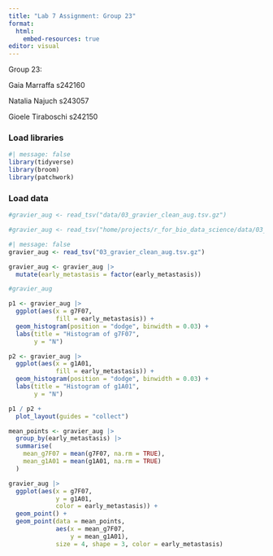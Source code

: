```yaml
---
title: "Lab 7 Assignment: Group 23"
format:
  html:
    embed-resources: true
editor: visual
---
```


Group 23:

Gaia Marraffa s242160

Natalia Najuch s243057

Gioele Tiraboschi s242150

### Load libraries

```r
#| message: false
library(tidyverse)
library(broom)
library(patchwork)
```

### Load data

```r
#gravier_aug <- read_tsv("data/03_gravier_clean_aug.tsv.gz")
```

```r
#gravier_aug <- read_tsv("home/projects/r_for_bio_data_science/data/03_gravier_clean_aug.tsv.gz")

```

```r
#| message: false
gravier_aug <- read_tsv("03_gravier_clean_aug.tsv.gz")
```

```r
gravier_aug <- gravier_aug |>
  mutate(early_metastasis = factor(early_metastasis))

#gravier_aug
```

```r
p1 <- gravier_aug |>
  ggplot(aes(x = g7F07,
             fill = early_metastasis)) +  
  geom_histogram(position = "dodge", binwidth = 0.03) +
  labs(title = "Histogram of g7F07",
       y = "N")

p2 <- gravier_aug |>
  ggplot(aes(x = g1A01,
             fill = early_metastasis)) +  
  geom_histogram(position = "dodge", binwidth = 0.03) +
  labs(title = "Histogram of g1A01",
       y = "N")

p1 / p2 +
  plot_layout(guides = "collect")

```

```r
mean_points <- gravier_aug |>
  group_by(early_metastasis) |>
  summarise(
    mean_g7F07 = mean(g7F07, na.rm = TRUE),
    mean_g1A01 = mean(g1A01, na.rm = TRUE)
  )

```

```r
gravier_aug |>
  ggplot(aes(x = g7F07,
             y = g1A01,
             color = early_metastasis)) +
  geom_point() +
  geom_point(data = mean_points,
             aes(x = mean_g7F07,
                 y = mean_g1A01),
             size = 4, shape = 3, color = early_metastasis)
```
